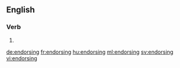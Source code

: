 ==English==

===Verb===
{{head|en}}

# {{present participle of|endorse|lang=en}}

[[de:endorsing]]
[[fr:endorsing]]
[[hu:endorsing]]
[[ml:endorsing]]
[[sv:endorsing]]
[[vi:endorsing]]